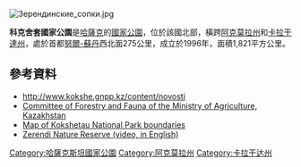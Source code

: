 [[Image:Зерендинские_сопки.jpg|right]]
{{coords|53|15|N|68|26|E|display=title}}

'''科克舍套國家公園'''是[[哈薩克|哈薩克]]的[[國家公園|國家公園]]，位於該國北部，橫跨[[阿克莫拉州|阿克莫拉州]]和[[卡拉干達州|卡拉干達州]]，處於首都[[努爾-蘇丹|努爾-蘇丹]]西北面275公里，成立於1996年，面積1,821平方公里。

==參考資料==
* http://www.kokshe.gnpp.kz/content/novosti {{Wayback|url=http://www.kokshe.gnpp.kz/content/novosti |date=20160918231619 }}
* [http://fhc.kz/en/ Committee of Forestry and Fauna of the Ministry of Agriculture, Kazakhstan] {{Wayback|url=http://fhc.kz/en/ |date=20180826215039 }}
* [https://www.google.com/maps/d/viewer?mid=1dzqXoX03RlLQfTfLYWqW9b0h6l8&shorturl=1&ll=53.22344260178695%2C67.72181912605697&z=8 Map of Kokshetau National Park boundaries]
* [http://kazakh-tv.kz/en/programms/viewArchive?id=8092 Zerendi Nature Reserve (video, in English)] {{Wayback|url=http://kazakh-tv.kz/en/programms/viewArchive?id=8092 |date=20200608120816 }}

{{Kazakhstan-geo-stub}}
[[Category:哈薩克斯坦國家公園|Category:哈薩克斯坦國家公園]]
[[Category:阿克莫拉州|Category:阿克莫拉州]]
[[Category:卡拉干达州|Category:卡拉干达州]]